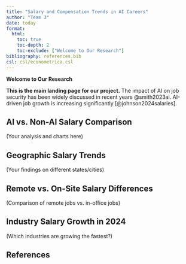 ```yaml
---
title: "Salary and Compensation Trends in AI Careers"
author: "Team 3"
date: today
format:
  html:
    toc: true
    toc-depth: 2
    toc-exclude: ["Welcome to Our Research"]
bibliography: references.bib
csl: csl/econometrica.csl
---
```

**Welcome to Our Research**

**This is the main landing page for our project.**
The impact of AI on job security has been widely discussed in recent years @smith2023ai.
AI-driven job growth is increasing significantly [@johnson2024salaries].


## AI vs. Non-AI Salary Comparison
(Your analysis and charts here)

## Geographic Salary Trends
(Your findings on different states/cities)

## Remote vs. On-Site Salary Differences
(Comparison of remote jobs vs. in-office jobs)

## Industry Salary Growth in 2024
(Which industries are growing the fastest?)

## References
